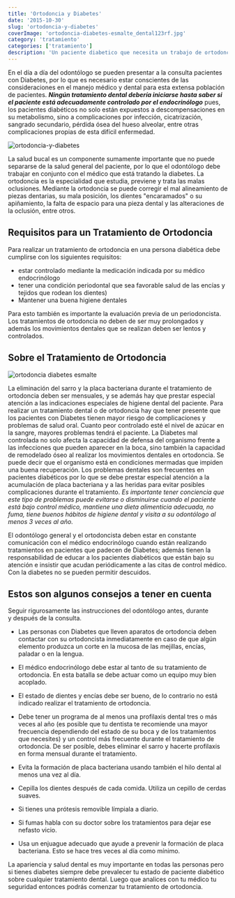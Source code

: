 ```yaml
---
title: 'Ortodoncia y Diabetes'
date: '2015-10-30'
slug: 'ortodoncia-y-diabetes'
coverImage: 'ortodoncia-diabetes-esmalte_dental123rf.jpg'
category: 'tratamiento'
categories: ['tratamiento']
description: 'Un paciente diabetico que necesita un trabajo de ortodoncia debe ser muy cuidadoso. La comunicacion entre ortodoncista y endocrinologo es fundamental.'
---
```


En el día a día del odontólogo se pueden presentar a la consulta pacientes con Diabetes, por lo que es necesario estar conscientes de las consideraciones en el manejo médico y dental para esta extensa población de pacientes. **_Ningún tratamiento dental debería iniciarse hasta saber si el paciente está adecuadamente controlado por el endocrinólogo_** pues, los pacientes diabéticos no solo están expuestos a descompensaciones en su metabolismo, sino a complicaciones por infección, cicatrización, sangrado secundario, pérdida ósea del hueso alveolar, entre otras complicaciones propias de esta difícil enfermedad.

![ortodoncia-y-diabetes](images/ortodoncia-diabetes-esmalte_dental123rf.jpg)

La salud bucal es un componente sumamente importante que no puede separarse de la salud general del paciente, por lo que el odontólogo debe trabajar en conjunto con el médico que está tratando la diabetes. La ortodoncia es la especialidad que estudia, previene y trata las malas oclusiones. Mediante la ortodoncia se puede corregir el mal alineamiento de piezas dentarias, su mala posición, los dientes "encaramados" o su apiñamiento, la falta de espacio para una pieza dental y las alteraciones de la oclusión, entre otros.

## Requisitos para un Tratamiento de Ortodoncia

Para realizar un tratamiento de ortodoncia en una persona diabética debe cumplirse con los siguientes requisitos:

- estar controlado mediante la medicación indicada por su médico endocrinólogo
- tener una condición periodontal que sea favorable salud de las encías y tejidos que rodean los dientes)
- Mantener una buena higiene dentales

Para esto también es importante la evaluación previa de un periodoncista. Los tratamientos de ortodoncia no deben de ser muy prolongados y además los movimientos dentales que se realizan deben ser lentos y controlados.

## Sobre el Tratamiento de Ortodoncia

![ortodoncia diabetes esmalte](images/ortodoncia-diabetes-esmalte.jpg)

La eliminación del sarro y la placa bacteriana durante el tratamiento de ortodoncia deben ser mensuales, y se además hay que prestar especial atención a las indicaciones especiales de higiene dental del paciente. Para realizar un tratamiento dental o de ortodoncia hay que tener presente que los pacientes con Diabetes tienen mayor riesgo de complicaciones y problemas de salud oral. Cuanto peor controlado esté el nivel de azúcar en la sangre, mayores problemas tendrá el paciente. La Diabetes mal controlada no solo afecta la capacidad de defensa del organismo frente a las infecciones que pueden aparecer en la boca, sino también la capacidad de remodelado óseo al realizar los movimientos dentales en ortodoncia. Se puede decir que el organismo está en condiciones mermadas que impiden una buena recuperación. Los problemas dentales son frecuentes en pacientes diabéticos por lo que se debe prestar especial atención a la acumulación de placa bacteriana y a las heridas para evitar posibles complicaciones durante el tratamiento. _Es importante tener conciencia que este tipo de problemas puede evitarse o disminuirse cuando el paciente está bajo control médico, mantiene una dieta alimenticia adecuada, no fuma, tiene buenos hábitos de higiene dental y visita a su odontólogo al menos 3 veces al año._

El odontólogo general y el ortodoncista deben estar en constante comunicación con el médico endocrinólogo cuando están realizando tratamientos en pacientes que padecen de Diabetes; además tienen la responsabilidad de educar a los pacientes diabéticos que están bajo su atención e insistir que acudan periódicamente a las citas de control médico. Con la diabetes no se pueden permitir descuidos.

## Estos son algunos consejos a tener en cuenta

Seguir rigurosamente las instrucciones del odontólogo antes, durante y después de la consulta.

- Las personas con Diabetes que lleven aparatos de ortodoncia deben contactar con su ortodoncista inmediatamente en caso de que algún elemento produzca un corte en la mucosa de las mejillas, encías, paladar o en la lengua.

- El médico endocrinólogo debe estar al tanto de su tratamiento de ortodoncia. En esta batalla se debe actuar como un equipo muy bien acoplado.

- El estado de dientes y encías debe ser bueno, de lo contrario no está indicado realizar el tratamiento de ortodoncia.

- Debe tener un programa de al menos una profilaxis dental tres o más veces al año (es posible que tu dentista te recomiende una mayor frecuencia dependiendo del estado de su boca y de los tratamientos que necesites) y un control más frecuente durante el tratamiento de ortodoncia. De ser posible, debes eliminar el sarro y hacerte profilaxis en forma mensual durante el tratamiento.

- Evita la formación de placa bacteriana usando también el hilo dental al menos una vez al día.

- Cepilla los dientes después de cada comida. Utiliza un cepillo de cerdas suaves.

- Si tienes una prótesis removible límpiala a diario.

- Si fumas habla con su doctor sobre los tratamientos para dejar ese nefasto vicio.

- Usa un enjuague adecuado que ayude a prevenir la formación de placa bacteriana. Esto se hace tres veces al día como mínimo.

La apariencia y salud dental es muy importante en todas las personas pero si tienes diabetes siempre debe prevalecer tu estado de paciente diabético sobre cualquier tratamiento dental. Luego que analices con tu médico tu seguridad entonces podrás comenzar tu tratamiento de ortodoncia.
